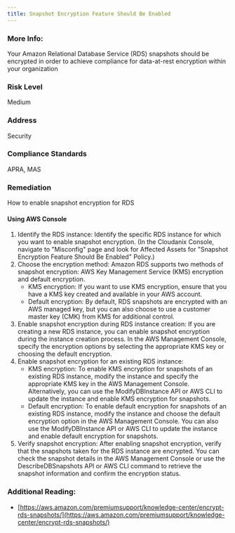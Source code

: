 ```yaml
---
title: Snapshot Encryption Feature Should Be Enabled
---
```


### More Info:

Your Amazon Relational Database Service (RDS) snapshots should be encrypted in order to achieve compliance for data-at-rest encryption within your organization

### Risk Level

Medium

### Address

Security

### Compliance Standards

APRA, MAS

### Remediation

How to enable snapshot encryption for RDS

#### Using AWS Console

1. Identify the RDS instance: Identify the specific RDS instance for which you want to enable snapshot encryption.
    (In the Cloudanix Console, navigate to "Misconfig" page and look for Affected Assets for "Snapshot Encryption Feature Should Be Enabled" Policy.)
2. Choose the encryption method: Amazon RDS supports two methods of snapshot encryption: AWS Key Management Service (KMS) encryption and default encryption.
   - KMS encryption: If you want to use KMS encryption, ensure that you have a KMS key created and available in your AWS account.
   - Default encryption: By default, RDS snapshots are encrypted with an AWS managed key, but you can also choose to use a customer master key (CMK) from KMS for additional control.
3. Enable snapshot encryption during RDS instance creation: If you are creating a new RDS instance, you can enable snapshot encryption during the instance creation process. In the AWS Management Console, specify the encryption options by selecting the appropriate KMS key or choosing the default encryption.
4. Enable snapshot encryption for an existing RDS instance:
   - KMS encryption: To enable KMS encryption for snapshots of an existing RDS instance, modify the instance and specify the appropriate KMS key in the AWS Management Console. Alternatively, you can use the ModifyDBInstance API or AWS CLI to update the instance and enable KMS encryption for snapshots.
   - Default encryption: To enable default encryption for snapshots of an existing RDS instance, modify the instance and choose the default encryption option in the AWS Management Console. You can also use the ModifyDBInstance API or AWS CLI to update the instance and enable default encryption for snapshots.
5. Verify snapshot encryption: After enabling snapshot encryption, verify that the snapshots taken for the RDS instance are encrypted. You can check the snapshot details in the AWS Management Console or use the DescribeDBSnapshots API or AWS CLI command to retrieve the snapshot information and confirm the encryption status.

### Additional Reading:

- [https://aws.amazon.com/premiumsupport/knowledge-center/encrypt-rds-snapshots/](https://aws.amazon.com/premiumsupport/knowledge-center/encrypt-rds-snapshots/)
